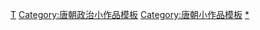 {{asbox
|image=Li Xian's tomb, ambassadors2.jpg
|category=唐朝政治人物小作品
|subject=关于[[唐朝]][[:Category:唐朝政治人物|政治人物]]的
|name=Template:唐朝政治人物小作品
}}<noinclude>
[[Category:中国各朝代政治人物小作品模板|T]]
[[Category:唐朝政治小作品模板]]
[[Category:唐朝小作品模板]]
[[Category:唐朝政治人物小作品|*]]
</noinclude>